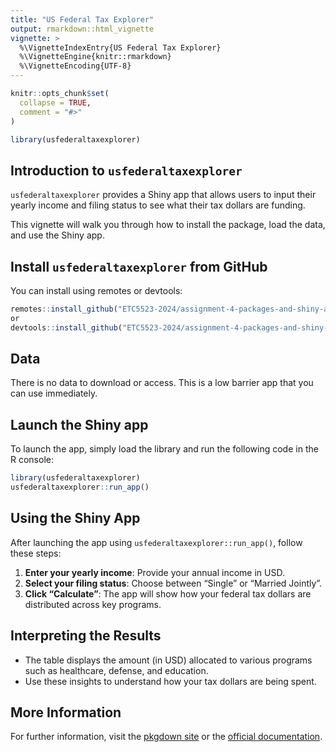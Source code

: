 ```yaml
---
title: "US Federal Tax Explorer"
output: rmarkdown::html_vignette
vignette: >
  %\VignetteIndexEntry{US Federal Tax Explorer}
  %\VignetteEngine{knitr::rmarkdown}
  %\VignetteEncoding{UTF-8}
---
```


```r
knitr::opts_chunk$set(
  collapse = TRUE,
  comment = "#>"
)
```

```r
library(usfederaltaxexplorer)
```

## Introduction to `usfederaltaxexplorer`

`usfederaltaxexplorer` provides a Shiny app that allows users to input their yearly income and filing status to see what their tax dollars are funding.

This vignette will walk you through how to install the package, load the data, and use the Shiny app.

## Install `usfederaltaxexplorer` from GitHub

You can install using remotes or devtools:
```r
remotes::install_github("ETC5523-2024/assignment-4-packages-and-shiny-apps-trut0001/usfederaltaxexplorer")
or
devtools::install_github("ETC5523-2024/assignment-4-packages-and-shiny-apps-trut0001/usfederaltaxexplorer")
```


## Data

There is no data to download or access. This is a low barrier app that you can use immediately. 

## Launch the Shiny app

To launch the app, simply load the library and run the following code in the R console:

```r
library(usfederaltaxexplorer)
usfederaltaxexplorer::run_app()
```

## Using the Shiny App

After launching the app using `usfederaltaxexplorer::run_app()`, follow these steps:

1. **Enter your yearly income**: Provide your annual income in USD.
2. **Select your filing status**: Choose between "Single" or "Married Jointly".
3. **Click "Calculate"**: The app will show how your federal tax dollars are distributed across key programs.

## Interpreting the Results
- The table displays the amount (in USD) allocated to various programs such as healthcare, defense, and education.
- Use these insights to understand how your tax dollars are being spent.

## More Information

For further information, visit the [pkgdown site](https://etc5523-2024.github.io/assignment-4-packages-and-shiny-apps-trut0001/) or the [official documentation](https://pkgdown.yoursite.com/).
